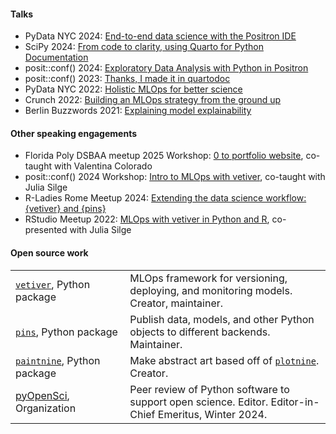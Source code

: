 #### Talks

-   PyData NYC 2024: [End-to-end data science with the Positron IDE](https://www.youtube.com/watch?v=p3_ywAsIJCw)
-   SciPy 2024: [From code to clarity, using Quarto for Python Documentation](https://cfp.scipy.org/2024/talk/GFGSTS/)
-   posit::conf() 2024: [Exploratory Data Analysis with Python in Positron](https://www.youtube.com/watch?v=8uRcB34Hhsw)
-   posit::conf() 2023: [Thanks, I made it in quartodoc](talks/positconf2023/index.qmd)
-   PyData NYC 2022: [Holistic MLOps for better science](talks/pydatanyc2022/index.qmd)
-   Crunch 2022: [Building an MLOps strategy from the ground up](talks/crunch2022/index.qmd)
-   Berlin Buzzwords 2021: [Explaining model explainability](talks/berlinbuzzwords2021/index.qmd)

#### Other speaking engagements

-   Florida Poly DSBAA meetup 2025 Workshop: [0 to portfolio website](talks/2025-flpoly-quarto/index.qmd), co-taught with Valentina Colorado
-   posit::conf() 2024 Workshop: [Intro to MLOps with vetiver](https://posit-conf-2024.github.io/vetiver/), co-taught with Julia Silge
-   R-Ladies Rome Meetup 2024: [Extending the data science workflow: {vetiver} and {pins}](https://www.youtube.com/watch?v=i7sjeafdFqI)
-   RStudio Meetup 2022: [MLOps with vetiver in Python and R](https://www.youtube.com/watch?v=oFQANK13-k4), co-presented with Julia Silge

#### Open source work

|  |  |
|--------------------------|----------------------------------------------|
| [`vetiver`](https://github.com/rstudio/vetiver-python), Python package | MLOps framework for versioning, deploying, and monitoring models. Creator, maintainer. |
| [`pins`](https://github.com/rstudio/pins-python), Python package | Publish data, models, and other Python objects to different backends. Maintainer. |
| [`paintnine`](https://github.com/isabelizimm/paintnine), Python package | Make abstract art based off of [`plotnine`](https://plotnine.org/). Creator. |
| [pyOpenSci](https://www.pyopensci.org/), Organization | Peer review of Python software to support open science. Editor. Editor-in-Chief Emeritus, Winter 2024. |